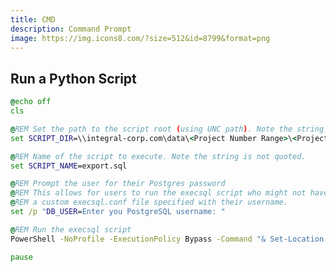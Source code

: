 ```yaml
---
title: CMD
description: Command Prompt
image: https://img.icons8.com/?size=512&id=8799&format=png
---
```


## Run a Python Script

```bat
@echo off
cls

@REM Set the path to the script root (using UNC path). Note the string is not quoted.
set SCRIPT_DIR=\\integral-corp.com\data\<Project Number Range>\<Project Folder>\Working_Files\DataManagement\IDB\export\script

@REM Name of the script to execute. Note the string is not quoted.
set SCRIPT_NAME=export.sql

@REM Prompt the user for their Postgres password
@REM This allows for users to run the execsql script who might not have
@REM a custom execsql.conf file specified with their username.
set /p "DB_USER=Enter you PostgreSQL username: "

@REM Run the execsql script
PowerShell -NoProfile -ExecutionPolicy Bypass -Command "& Set-Location -Path %SCRIPT_DIR%; M:\DataManagement\bin\execsql.py -u %DB_USER% %SCRIPT_NAME%"

pause
```
